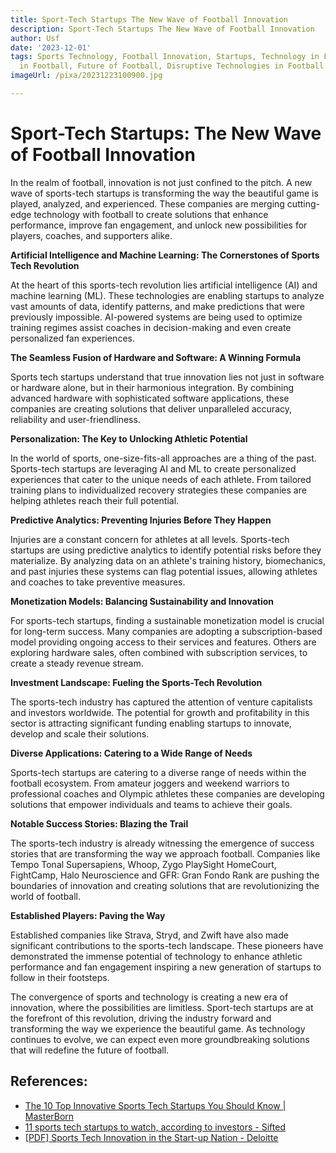```yaml
---
title: Sport-Tech Startups The New Wave of Football Innovation
description: Sport-Tech Startups The New Wave of Football Innovation
author: Usf
date: '2023-12-01'
tags: Sports Technology, Football Innovation, Startups, Technology in Football, Innovation
  in Football, Future of Football, Disruptive Technologies in Football
imageUrl: /pixa/20231223100900.jpg

---
```

# Sport-Tech Startups: The New Wave of Football Innovation

In the realm of  football, innovation is  not just confined to the pitch. A new wave  of sports-tech startups is transforming the way the beautiful game is played, analyzed, and experienced. These companies are merging cutting-edge technology with football to create solutions that  enhance performance, improve fan engagement, and  unlock new possibilities for players, coaches, and supporters alike.

**Artificial Intelligence and Machine  Learning: The Cornerstones of Sports Tech Revolution**

At the heart of this sports-tech revolution lies artificial intelligence (AI) and machine learning (ML). These technologies are enabling startups to analyze vast amounts of data, identify patterns, and make predictions that were previously impossible. AI-powered systems are being used to optimize training regimes  assist coaches in decision-making and even create personalized fan experiences.

**The Seamless Fusion of Hardware and Software: A Winning Formula**

Sports tech startups understand that true innovation lies not  just  in software or hardware alone, but in their harmonious integration. By combining advanced hardware with sophisticated software applications, these companies are creating solutions that deliver unparalleled accuracy, reliability and user-friendliness.

**Personalization: The  Key to Unlocking Athletic Potential**

In the world of sports, one-size-fits-all approaches are  a thing of the past. Sports-tech  startups are leveraging AI and ML to create  personalized experiences that  cater to  the unique needs of each athlete. From  tailored training plans  to individualized recovery strategies these companies are helping athletes reach  their full potential.

**Predictive Analytics: Preventing Injuries Before They Happen**

Injuries are a constant concern for athletes at  all levels. Sports-tech startups are using predictive analytics to identify potential risks before they materialize. By analyzing data on an  athlete's training  history, biomechanics, and past injuries these systems can flag potential issues, allowing athletes  and coaches to take preventive measures.

**Monetization  Models: Balancing Sustainability and Innovation**

For sports-tech startups, finding  a sustainable monetization model is crucial for long-term success. Many companies are adopting a subscription-based model providing ongoing access to their services and features. Others are exploring  hardware sales, often combined with subscription services,  to create a steady revenue stream.

**Investment Landscape: Fueling the Sports-Tech  Revolution**

The sports-tech industry has captured the attention of venture capitalists and investors worldwide. The potential  for growth and profitability in this sector is attracting significant funding enabling startups to innovate, develop and scale their solutions.

**Diverse Applications: Catering to a Wide Range of Needs**

Sports-tech startups are catering to a  diverse range of needs  within  the football ecosystem. From amateur joggers and weekend warriors to professional coaches and Olympic athletes these companies are developing solutions that empower individuals and teams to achieve their  goals.

**Notable Success Stories: Blazing the  Trail**

The sports-tech industry is  already  witnessing the  emergence of success stories that are transforming the way we  approach  football. Companies like Tempo Tonal Supersapiens, Whoop, Zygo PlaySight  HomeCourt, FightCamp, Halo Neuroscience  and GFR:  Gran Fondo Rank are pushing the boundaries of  innovation and creating  solutions that are  revolutionizing the world of football.

**Established Players: Paving the Way**

Established companies like Strava,  Stryd, and Zwift have also made significant  contributions to the sports-tech  landscape. These pioneers have demonstrated the immense potential  of technology to  enhance athletic performance and fan engagement inspiring a new generation of startups to  follow in their footsteps.

The convergence of sports and  technology is creating a new era of innovation, where the possibilities are limitless. Sport-tech  startups are  at the forefront of this revolution, driving the industry forward and transforming the way  we experience the beautiful game.  As technology continues to evolve,  we can expect  even more groundbreaking solutions that will redefine the future of football.

## References:
- [The 10 Top Innovative Sports Tech Startups You Should Know | MasterBorn](https://www.masterborn.com/blog/the-10-top-innovative-sports-tech-startups)
- [11 sports tech startups to watch, according to investors - Sifted](https://sifted.eu/articles/11-sports-tech-startups-to-watch-according-to-investors)
- [[PDF] Sports Tech Innovation in the Start-up Nation - Deloitte](https://www2.deloitte.com/content/dam/Deloitte/il/Documents/finance/sport_tech_report_short.pdf)
